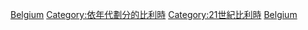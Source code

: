 {{Portal|比利時}}
{{DecadeCategoryNav|decade=2010|topic=比利時}}

[[Category:2010年代各國|Belgium]]
[[Category:依年代劃分的比利時|Category:依年代劃分的比利時]]
[[Category:21世紀比利時|Category:21世紀比利時]]
[[Category:2010年代歐洲|Belgium]]